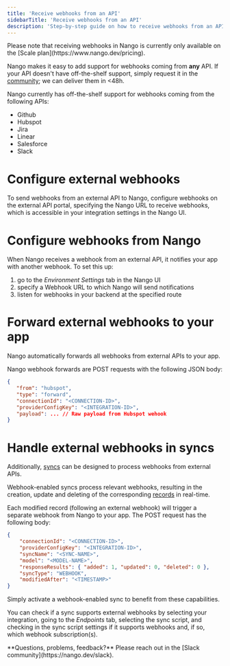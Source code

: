 ```yaml
---
title: 'Receive webhooks from an API'
sidebarTitle: 'Receive webhooks from an API'
description: 'Step-by-step guide on how to receive webhooks from an API.'
---
```


<Note>
Please note that receiving webhooks in Nango is currently only available on the [Scale plan](https://www.nango.dev/pricing).
</Note>

Nango makes it easy to add support for webhooks coming from **any** API. If your API doesn't have off-the-shelf support, simply request it in the [community](https://nango.dev/slack); we can deliver them in &lt;48h.

Nango currently has off-the-shelf support for webhooks coming from the following APIs:
- Github
- Hubspot
- Jira
- Linear
- Salesforce
- Slack

# Configure external webhooks

To send webhooks from an external API to Nango, configure webhooks on the external API portal, specifying the Nango URL to receive webhooks, which is accessible in your integration settings in the Nango UI.

# Configure webhooks from Nango

When Nango receives a webhook from an external API, it notifies your app with another webhook. To set this up:
1. go to the _Environment Settings_ tab in the Nango UI
2. specify a Webhook URL to which Nango will send notifications
3. listen for webhooks in your backend at the specified route

# Forward external webhooks to your app

Nango automatically forwards all webhooks from external APIs to your app.

Nango webhook forwards are POST requests with the following JSON body:
```json
{
   "from": "hubspot",
   "type": "forward",
   "connectionId": "<CONNECTION-ID>",
   "providerConfigKey": "<INTEGRATION-ID>",
   "payload": ... // Raw payload from Hubspot wehook
}
```

# Handle external webhooks in syncs

Additionally, [syncs](/understand/concepts/syncs) can be designed to process webhooks from external APIs.

Webhook-enabled syncs process relevant webhooks, resulting in the creation, update and deleting of the corresponding [records](/understand/concepts/syncs) in real-time.

Each modified record (following an external webhook) will trigger a separate webhook from Nango to your app. The POST request has the following body:
```json
{
    "connectionId": "<CONNECTION-ID>",
    "providerConfigKey": "<INTEGRATION-ID>",
    "syncName": "<SYNC-NAME>",
    "model": "<MODEL-NAME>",
    "responseResults": { "added": 1, "updated": 0, "deleted": 0 },
    "syncType": "WEBHOOK",
    "modifiedAfter": "<TIMESTAMP>"
}
```

Simply activate a webhook-enabled sync to benefit from these capabilities.

You can check if a sync supports external webhooks by selecting your integration, going to the _Endpoints_ tab, selecting the sync script, and checking in the sync script settings if it supports webhooks and, if so, which webhook subscription(s).

<Tip>
**Questions, problems, feedback?** Please reach out in the [Slack community](https://nango.dev/slack).
</Tip>
